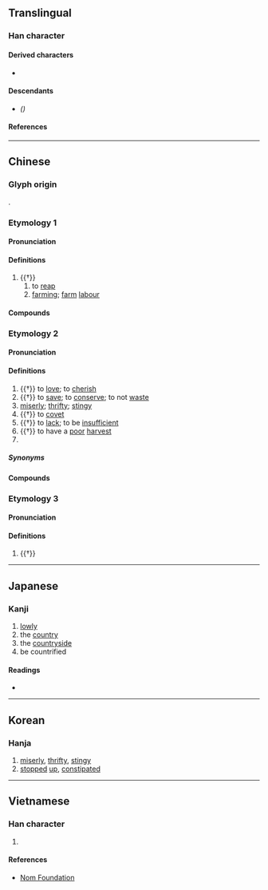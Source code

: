 {{also|啬}}
{{character info}}
==Translingual==

===Han character===
{{Han char|rn=30|rad=口|as=10|sn=13|four=40601|canj=GOWR|ids=⿱⿻土从回}}

====Derived characters====
* {{l|mul|[[牆]]([[墙]]), [[薔]]([[蔷]]), [[濇]]([[𬈧]]), [[㱇]], [[轖]]}}

====Descendants====
* {{l|mul|[[啬]]}} ''({{w|Simplified Chinese}})''

====References====
{{Han ref|kx=0202.050|dkj=04053|dj=0424.320|hdz=10665.110|uh=55C7}}

----

==Chinese==
{{zh-forms|s=啬|alt=𠾂,𤲷}}

===Glyph origin===
{{Han etyl}}
{{Han compound|來|㐭|ls=ic}}.

===Etymology 1===

====Pronunciation====
{{zh-pron
|m=sè
|c=sik1
|mc=y
|oc=y
|cat=v,n
}}

====Definitions====
{{zh-hanzi}}

# {{†}} {{zh-original|穡}}
## to [[reap]]
## [[farming]]; [[farm]] [[labour]]

====Compounds====
{{zh-der|嗇夫|人嗇夫|先嗇|力嗇|司嗇|嗇事|嗇人|嗇年|嗇民|嗇黍|田嗇夫|稼嗇|鄉嗇夫}}

===Etymology 2===
{{rfe|zh}}

====Pronunciation====
{{zh-pron
|m=sè
|m-s=se2
|c=sik1
|c-t=lhet2,set2
|g=set6
|h=pfs=set;gd=sêd5
|j=sah4/seh4
|j_note=sah4 - vernacular; seh4 - literary
|mb=să̤
|md=sáik
|mn=xm,zz,tw:sek/qz:siak/tw:siah
|mn_note=Taiwan: sek - literary; siah - vernacular
|mn-t=sêg4/siag4/siêg4
|w=4seq
|x=se6
|mc=y
|oc=n,y
|cat=v,a,pn
}}

====Definitions====
{{zh-hanzi}}

# {{†}} to [[love]]; to [[cherish]]
# {{†}} to [[save]]; to [[conserve]]; to not [[waste]]
# [[miserly]]; [[thrifty]]; [[stingy]]
# {{†}} to [[covet]]
# {{†}} to [[lack]]; to be [[insufficient]]
# {{†}} to have a [[poor]] [[harvest]]
# {{surname|zh}}

=====Synonyms=====
{{zh-dial|吝嗇}}

====Compounds====
{{zh-der|吝嗇|嗇夫|剋嗇|嗇刻|慳嗇霖|儉嗇|吝嗇鬼|太嗇|嗇己奉公|嗇細|遴嗇|貪嗇|繁言吝嗇|嗇事|嗇克|嗇吝|嗇嗇|嗇氣|嗇神|嗇禍|嗇術|嗇養|嗇黍|孅嗇|寒嗇|愛嗇|慳嗇|憢嗇|珍嗇|瑣嗇|省嗇|節嗇|縮衣嗇食|纖嗇|葆嗇|貧嗇|贏嗇|鄉嗇夫|鄙嗇|閟嗇|靳嗇|頑嗇|頤嗇}}

===Etymology 3===

====Pronunciation====
{{zh-pron
|m=sè
|c=sik1
|mc=y
|oc=n,y
|cat=a
}}

====Definitions====
{{zh-hanzi}}

# {{†}} {{zh-alt-form|濇|not [[smooth]]; not [[flow]]ing}}

----

==Japanese==

===Kanji===
{{ja-kanji|grade=|rs=口10}}

# [[lowly]]
# the [[country]]
# the [[countryside]]
# be countrified

====Readings====
* {{ja-readings|on=[[しょく]] (shoku)|kun=[[おしむ]] (oshimu), [[やぶさか]] (yabusaka)}}

----

==Korean==

===Hanja===
{{ko-hanja|hangeul=색|rv=saek|mr=saek}}

# [[miserly]], [[thrifty]], [[stingy]]
# [[stopped]] [[up]], [[constipated]]

----

==Vietnamese==

===Han character===
{{vi-hantu|[[sắc]]|rs=口10}}

# {{rfdef|vi|sort=口10}}

====References====
* [http://nomfoundation.org/common/nom_details.php?codepoint=55c7 Nom Foundation]